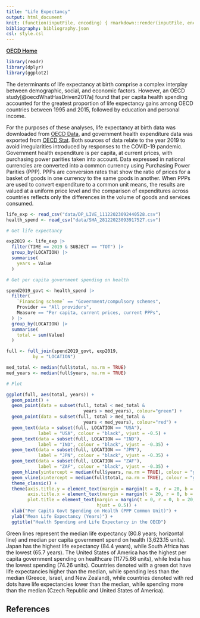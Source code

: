 ```yaml
---
title: "Life Expectancy"
output: html_document
knit: (function(inputFile, encoding) { rmarkdown::render(inputFile, encoding = encoding, output_file = file.path(dirname(inputFile), '/docs/life-expectancy.html')) })
bibliography: bibliography.json
csl: style.csl
---
```


[**OECD Home**](index.html)

```r
library(readr)
library(dplyr)
library(ggplot2)
```

The determinants of life expectancy at birth comprise a complex interplay between demographic, social, and economic factors. However, an OECD study[@oecdWhatHasDriven2017a] found that per capita health spending accounted for the greatest proportion of life expectancy gains among OECD countries between 1995 and 2015, followed by education and personal income.

For the purposes of these analyses, life expectancy at birth data was downloaded from [OECD Data](https://data.oecd.org/healthstat/life-expectancy-at-birth.htm), and government health expenditure data was exported from [OECD Stat](https://stats.oecd.org/Index.aspx?DataSetCode=SHA). Both sources of data relate to the year 2019 to avoid irregularities introduced by responses to the COVID-19 pandemic. Government health expenditure is per capita, at current prices, with purchasing power parities taken into account. Data expressed in national currencies are converted into a common currency using Purchasing Power Parities (PPP). PPPs are conversion rates that show the ratio of prices for a basket of goods in one currency to the same goods in another. When PPPs are used to convert expenditure to a common unit means, the results are valued at a uniform price level and the comparison of expenditures across countries reflects only the differences in the volume of goods and services consumed.

```r
life_exp <- read_csv("data/DP_LIVE_11122023092440528.csv")
health_spend <- read_csv("data/SHA_28122023093917527.csv")
```

```r
# Get life expectancy

exp2019 <- life_exp |> 
  filter(TIME == 2019 & SUBJECT == "TOT") |> 
  group_by(LOCATION) |> 
  summarise(
    years = Value
  )

# Get per capita government spending on health

spend2019_govt <- health_spend |> 
  filter(
    `Financing scheme` == "Government/compulsory schemes",
    Provider == "All providers",
    Measure == "Per capita, current prices, current PPPs",
  ) |> 
  group_by(LOCATION) |> 
  summarise(
    total = sum(Value)
  )

full <- full_join(spend2019_govt, exp2019,
          by = "LOCATION")

med_total <- median(full$total, na.rm = TRUE)
med_years <- median(full$years, na.rm = TRUE)

# Plot

ggplot(full, aes(total, years)) +
  geom_point() +
  geom_point(data = subset(full, total < med_total & 
                             years > med_years), colour="green") +
  geom_point(data = subset(full, total > med_total & 
                             years < med_years), colour="red") +
  geom_text(data = subset(full, LOCATION == "USA"),
            label = "USA", colour = "black", vjust = -0.5) +
  geom_text(data = subset(full, LOCATION == "IND"), 
            label = "IND", colour = "black", vjust = -0.35) +
  geom_text(data = subset(full, LOCATION == "JPN"), 
            label = "JPN", colour = "black", vjust = -0.35) +
  geom_text(data = subset(full, LOCATION == "ZAF"), 
            label = "ZAF", colour = "black", vjust = -0.35) +
  geom_hline(yintercept = median(full$years, na.rm = TRUE), colour = "green") +
  geom_vline(xintercept = median(full$total, na.rm = TRUE), colour = "green") +
  theme_classic() +
  theme(axis.title.y = element_text(margin = margin(t = 0, r = 20, b = 0, l = 0)),
        axis.title.x = element_text(margin = margin(t = 20, r = 0, b = 0, l = 0)),
        plot.title = element_text(margin = margin(t = 0, r = 0, b = 20, l = 0),
                                  hjust = 0.5)) +
  xlab("Per Capita Govt Spending on Health (PPP Common Unit)") +
  ylab("Mean Life Expectancy (Years)") +
  ggtitle("Health Spending and Life Expectancy in the OECD")
```

Green lines represent the median life expectancy (80.8 years; horizontal line) and median per capita government spend on health (3,623.15 units). Japan has the highest life expectancy (84.4 years), while South Africa has the lowest (65.7 years). The United States of America has the highest per capita government spending on healthcare (11775.66 units), while India has the lowest spending (74.26 units). Countries denoted with a green dot have life expectancies higher than the median, while spending less than the median (Greece, Israel, and New Zealand), while countries denoted with red dots have life expectancies lower than the median, while spending more than the median (Czech Republic and United States of America).

## References
